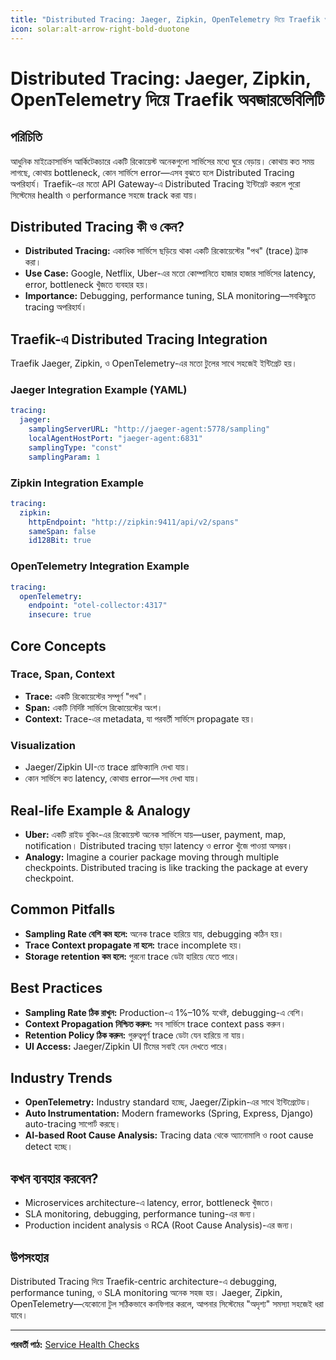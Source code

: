 ```yaml
---
title: "Distributed Tracing: Jaeger, Zipkin, OpenTelemetry দিয়ে Traefik অবজারভেবিলিটি"
icon: solar:alt-arrow-right-bold-duotone
---
```


# Distributed Tracing: Jaeger, Zipkin, OpenTelemetry দিয়ে Traefik অবজারভেবিলিটি

## পরিচিতি

আধুনিক মাইক্রোসার্ভিস আর্কিটেকচারে একটি রিকোয়েস্ট অনেকগুলো সার্ভিসের মধ্যে ঘুরে বেড়ায়। কোথায় কত সময় লাগছে, কোথায় bottleneck, কোন সার্ভিসে error—এসব বুঝতে হলে Distributed Tracing অপরিহার্য। Traefik-এর মতো API Gateway-এ Distributed Tracing ইন্টিগ্রেট করলে পুরো সিস্টেমের health ও performance সহজে track করা যায়।

## Distributed Tracing কী ও কেন?

- **Distributed Tracing:** একাধিক সার্ভিসে ছড়িয়ে থাকা একটি রিকোয়েস্টের "পথ" (trace) ট্র্যাক করা।
- **Use Case:** Google, Netflix, Uber-এর মতো কোম্পানিতে হাজার হাজার সার্ভিসের latency, error, bottleneck খুঁজতে ব্যবহার হয়।
- **Importance:** Debugging, performance tuning, SLA monitoring—সবকিছুতে tracing অপরিহার্য।

## Traefik-এ Distributed Tracing Integration

Traefik Jaeger, Zipkin, ও OpenTelemetry-এর মতো টুলের সাথে সহজেই ইন্টিগ্রেট হয়।

### Jaeger Integration Example (YAML)

```yaml
tracing:
  jaeger:
    samplingServerURL: "http://jaeger-agent:5778/sampling"
    localAgentHostPort: "jaeger-agent:6831"
    samplingType: "const"
    samplingParam: 1
```

### Zipkin Integration Example

```yaml
tracing:
  zipkin:
    httpEndpoint: "http://zipkin:9411/api/v2/spans"
    sameSpan: false
    id128Bit: true
```

### OpenTelemetry Integration Example

```yaml
tracing:
  openTelemetry:
    endpoint: "otel-collector:4317"
    insecure: true
```

## Core Concepts

### Trace, Span, Context
- **Trace:** একটি রিকোয়েস্টের সম্পূর্ণ "পথ"।
- **Span:** একটি নির্দিষ্ট সার্ভিসে রিকোয়েস্টের অংশ।
- **Context:** Trace-এর metadata, যা পরবর্তী সার্ভিসে propagate হয়।

### Visualization
- Jaeger/Zipkin UI-তে trace গ্রাফিক্যালি দেখা যায়।
- কোন সার্ভিসে কত latency, কোথায় error—সব দেখা যায়।

## Real-life Example & Analogy

- **Uber:** একটি রাইড বুকিং-এর রিকোয়েস্ট অনেক সার্ভিসে যায়—user, payment, map, notification। Distributed tracing ছাড়া latency ও error খুঁজে পাওয়া অসম্ভব।
- **Analogy:** Imagine a courier package moving through multiple checkpoints. Distributed tracing is like tracking the package at every checkpoint.

## Common Pitfalls

- **Sampling Rate বেশি কম হলে:** অনেক trace হারিয়ে যায়, debugging কঠিন হয়।
- **Trace Context propagate না হলে:** trace incomplete হয়।
- **Storage retention কম হলে:** পুরনো trace ডেটা হারিয়ে যেতে পারে।

## Best Practices

- **Sampling Rate ঠিক রাখুন:** Production-এ 1%–10% যথেষ্ট, debugging-এ বেশি।
- **Context Propagation নিশ্চিত করুন:** সব সার্ভিসে trace context pass করুন।
- **Retention Policy ঠিক করুন:** গুরুত্বপূর্ণ trace ডেটা যেন হারিয়ে না যায়।
- **UI Access:** Jaeger/Zipkin UI টিমের সবাই যেন দেখতে পারে।

## Industry Trends

- **OpenTelemetry:** Industry standard হচ্ছে, Jaeger/Zipkin-এর সাথে ইন্টিগ্রেটেড।
- **Auto Instrumentation:** Modern frameworks (Spring, Express, Django) auto-tracing সাপোর্ট করছে।
- **AI-based Root Cause Analysis:** Tracing data থেকে অ্যানোমালি ও root cause detect হচ্ছে।

## কখন ব্যবহার করবেন?

- Microservices architecture-এ latency, error, bottleneck খুঁজতে।
- SLA monitoring, debugging, performance tuning-এর জন্য।
- Production incident analysis ও RCA (Root Cause Analysis)-এর জন্য।

## উপসংহার

Distributed Tracing দিয়ে Traefik-centric architecture-এ debugging, performance tuning, ও SLA monitoring অনেক সহজ হয়। Jaeger, Zipkin, OpenTelemetry—যেকোনো টুল সঠিকভাবে কনফিগার করলে, আপনার সিস্টেমের "অদৃশ্য" সমস্যা সহজেই ধরা যাবে।

---

**পরবর্তী পাঠ:** [Service Health Checks](/traefik/health-checks)
